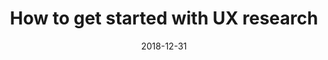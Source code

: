 ---
title: "How to get started with UX research"
description: A practical guide to beginning your UX research journey.
date: 2018-12-31
readingTime: 5
slug: how-to-get-started-with-ux-research
--- 